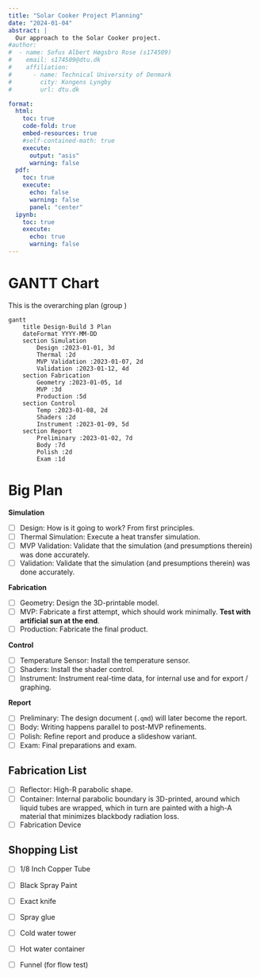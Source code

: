 ```yaml
---
title: "Solar Cooker Project Planning"
date: "2024-01-04"
abstract: |
  Our approach to the Solar Cooker project.
#author:
#  - name: Sofus Albert Høgsbro Rose (s174509)
#    email: s174509@dtu.dk
#    affiliation: 
#      - name: Technical University of Denmark
#        city: Kongens Lyngby
#        url: dtu.dk

format:
  html:
    toc: true
    code-fold: true
    embed-resources: true
    #self-contained-math: true
    execute:
      output: "asis"
      warning: false
  pdf:
    toc: true
    execute:
      echo: false
      warning: false
      panel: "center"
  ipynb:
    toc: true
    execute:
      echo: true
      warning: false
---
```

\newpage

# GANTT Chart
This is the overarching plan (group )
```mermaid
gantt
    title Design-Build 3 Plan
    dateFormat YYYY-MM-DD
    section Simulation
        Design :2023-01-01, 3d
        Thermal :2d
        MVP Validation :2023-01-07, 2d
        Validation :2023-01-12, 4d
    section Fabrication
        Geometry :2023-01-05, 1d
        MVP :3d
        Production :5d
    section Control
        Temp :2023-01-08, 2d
        Shaders :2d
        Instrument :2023-01-09, 5d
    section Report
        Preliminary :2023-01-02, 7d
        Body :7d
        Polish :2d
        Exam :1d
```

# Big Plan
**Simulation**

- [ ] Design: How is it going to work? From first principles.
- [ ] Thermal Simulation: Execute a heat transfer simulation.
- [ ] MVP Validation: Validate that the simulation (and presumptions therein) was done accurately.
- [ ] Validation: Validate that the simulation (and presumptions therein) was done accurately.

**Fabrication**

- [ ] Geometry: Design the 3D-printable model.
- [ ] MVP: Fabricate a first attempt, which should work minimally. **Test with artificial sun at the end**.
- [ ] Production: Fabricate the final product.

**Control**

- [ ] Temperature Sensor: Install the temperature sensor.
- [ ] Shaders: Install the shader control.
- [ ] Instrument: Instrument real-time data, for internal use and for export / graphing.

**Report**

- [ ] Preliminary: The design document (`.qmd`) will later become the report.
- [ ] Body: Writing happens parallel to post-MVP refinements.
- [ ] Polish: Refine report and produce a slideshow variant.
- [ ] Exam: Final preparations and exam.

## Fabrication List
- [ ] Reflector: High-R parabolic shape.
- [ ] Container: Internal parabolic boundary is 3D-printed, around which liquid tubes are wrapped, which in turn are painted with a high-A material that minimizes blackbody radiation loss.
- [ ] Fabrication Device

## Shopping List
- [ ] 1/8 Inch Copper Tube
- [ ] Black Spray Paint

- [ ] Exact knife
- [ ] Spray glue

- [ ] Cold water tower
- [ ] Hot water container

- [ ] Funnel (for flow test)

